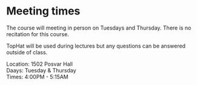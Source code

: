 # Meeting times

The course will meeting in person on Tuesdays and Thursday.  There is no recitation for this course.  

TopHat will be used during lectures but any questions can be answered outside of class.
<!-- by midnight? -->

Location: 1502 Posvar Hall  
Daays: Tuesday & Thursday  
Times: 4:00PM - 5:15AM  
